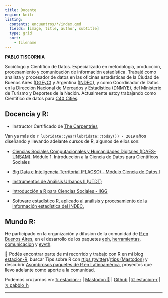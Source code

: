 ```yaml
---
title: Docente
engine: knitr
listing:
  contents: encuentros/*/index.qmd
  fields: [image, title, author, subtitle]
  type: grid
  sort:
    - filename
---
```


**PABLO TISCORNIA**

Sociólogo y Científico de Datos. Especializado en metodología, producción, procesamiento y comunicación de información estadística. Trabajé como analista y procesador de datos en las oficinas estadísticas de la Ciudad de Buenos Aires ([DGEyC](https://www.estadisticaciudad.gob.ar/eyc/)) y Argentina ([INDEC](https://www.indec.gob.ar/)), y como Coordinador de Datos en la Dirección Nacional de Mercados y Estadística ([DNMYE](https://www.yvera.tur.ar/sinta/)), del Ministerio de Turismo y Deportes de la Nación. Actualmente estoy trabajando como Científico de datos para [C40 Cities](https://www.c40.org/).

## Docencia y R:

-   Instructor Certificado de [The Carpentries](https://carpentries.org/)

Van ya más de `r lubridate::year(lubridate::today()) - 2019` años diseñando y llevando adelante cursos de R, algunos de ellos son:

-   [Ciencias Sociales Computacionales y Humanidades Digitales (IDAES-UNSAM)](https://noticias.unsam.edu.ar/wp-content/uploads/2022/02/Cs-Computacionales-dga2022.pdf). Módulo 1. Introducción a la Ciencia de Datos para Científicos Sociales

-   [Big Data e Inteligencia Territorial (FLACSO) - Módulo Ciencia de Datos I](https://www.flacso.org.ar/formacion-academica/big-data-e-inteligencia-territorial/)

-   [Instrumentos de Análisis Urbanos II (UTDT)](https://tuqmano.github.io/geo_utdt/index.html)

-   [Introducción a R para Ciencias Sociales - IIGG](https://pablotis.github.io/r_iigg/)

-   [Software estadístico R, aplicado al análisis y procesamiento de la información estadística del INDEC.](https://github.com/pablotis/Curso_R_INDEC)

## Mundo R:

He participado en la organización y difusión de la comunidad de [R en Buenos Aires](https://renbaires.github.io/), en el desarrollo de los paquetes [eph](https://holatam.github.io/eph/), [herramientas](https://dnme-minturdep.r-universe.dev/herramientas), [comunicacion](https://dnme-minturdep.r-universe.dev/comunicacion) y [evyth](https://dnme-minturdep.r-universe.dev/evyth).

📝 Podés encontrar parte de mi recorrido y trabajo con R en mi blog [estación-R](https://estacion-r.netlify.app/), buscar Tips sobre R con [rtips (twitter)](https://twitter.com/r_tipss)/[rtips (Mastodon)](@r_tips@botsin.space) y descubrir [Asombrosos paquetes de R en Latinoamérica](https://github.com/pablotis/asombrosos-paquetes-r-latinoamerica), proyectos que llevo adelante como aporte a la comunidad.

Podemos cruzarnos en: [𝕏 estacion-r](https://twitter.com/r_tips) \| [Mastodon 🦣](https://mastodon.social/deck/@r_tips@botsin.space) \| [Github](https://github.com/pablotis) \| [🇷 estacion-r](https://estacion-r.netlify.app/) \| [𝕏 pabblo_h](https://twitter.com/pabblo_h)

------------------------------------------------------------------------
